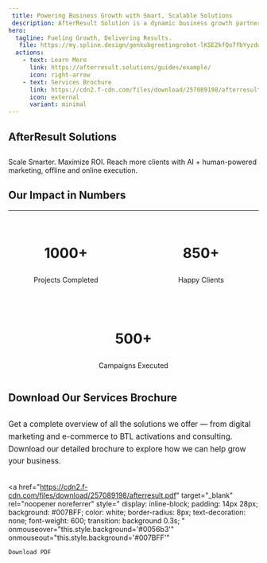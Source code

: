 ```yaml
---
 title: Powering Business Growth with Smart, Scalable Solutions
 description: AfterResult Solution is a dynamic business growth partner specializing in lead generation, digital marketing, and brand development. We help businesses—big or small—connect with their target audience through strategic online and offline marketing solutions designed to deliver measurable results. Our expertise spans from social media management and SEO to targeted campaigns that boost visibility, engagement, and conversions. At AfterResult Solution, we are committed to driving real impact for our clients by transforming prospects into loyal customers, helping brands grow sustainably in a competitive market.
hero:
  tagline: Fueling Growth, Delivering Results.
   file: https://my.spline.design/genkubgreetingrobot-lKSE2kfQo7fbYyzdqSriMCJR/
  actions:
    - text: Learn More
      link: https://afterresult.solutions/guides/example/
      icon: right-arrow
    - text: Services Brochure
      link: https://cdn2.f-cdn.com/files/download/257089198/afterresult.pdf
      icon: external
      variant: minimal
---
```



## AfterResult Solutions

<section class="hero">
  <h1></h1>
  <p>Scale Smarter. Maximize ROI. Reach more clients with AI + human-powered marketing, offline and online execution.</p>
</section>


## Our Impact in Numbers

---

<section class="hero">
<h1></h1>

<div style="
display: flex;
flex-wrap: wrap;
justify-content: center;
gap: 40px;
max-width: 1000px;
margin: 0 auto;
text-align: center;
">
<div style="flex: 1 1 200px;">
<h3 style="font-size:2em; color:inherit;">1000+</h3>
<p style="color:inherit;">Projects Completed</p>
</div>

<div style="flex: 1 1 200px;">
<h3 style="font-size:2em; color:inherit;">850+</h3>
<p style="color:inherit;">Happy Clients</p>
</div>

<div style="flex: 1 1 200px;">
<h3 style="font-size:2em; color:inherit;">500+</h3>
<p style="color:inherit;">Campaigns Executed</p>
</div>

</div>
</section>


## Download Our Services Brochure

<section class="hero">
  <h1></h1>
  <p style="max-width: 700px; margin: 0 auto 30px; font-size: 1.1em; line-height: 1.6; color: inherit;">
    Get a complete overview of all the solutions we offer — from digital marketing and e-commerce to BTL activations and consulting. Download our detailed brochure to explore how we can help grow your business.
  </p>

  <a 
    href="https://cdn2.f-cdn.com/files/download/257089198/afterresult.pdf" 
    target="_blank" 
    rel="noopener noreferrer"
    style="
      display: inline-block;
      padding: 14px 28px;
      background: #007BFF;
      color: white;
      border-radius: 8px;
      text-decoration: none;
      font-weight: 600;
      transition: background 0.3s;
    "
    onmouseover="this.style.background='#0056b3'" 
    onmouseout="this.style.background='#007BFF'"
  >
    Download PDF
  </a>
</section>

